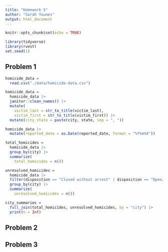 ```yaml
---
title: "Homework 5"
author: "Sarah Younes"
output: html_document
---
```


```r
knitr::opts_chunk$set(echo = TRUE)
```

```r
library(tidyverse)
library(rvest)
set.seed(1)
```

## Problem 1

```r
homicide_data =
  read.csv("./data/homicide-data.csv")
```

```r
homicide_data =
  homicide_data |>
  janitor::clean_names() |>
  mutate(
    victim_last = str_to_title(victim_last),
    victim_first = str_to_title(victim_first)) |>
  mutate(city_state = paste(city, state, sep = ", "))
```

```r
homicide_data |>
  mutate(reported_date = as.Date(reported_date, format = "%Y%m%d"))
```

```r
total_homicides =
  homicide_data |>
  group_by(city) |>
  summarize(
    total_homicides = n())

unresolved_homicides =
  homicide_data |>
  filter(disposition == "Closed without arrest" | disposition == "Open/No arrest") |>
  group_by(city) |>
  summarize(
    unresolved_homicides = n())

city_summaries =
  full_join(total_homicides, unresolved_homicides, by = "city") |>
  print(n = Inf)
```

## Problem 2

## Problem 3